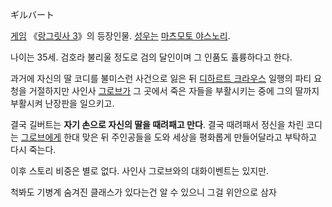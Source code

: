 ギルバート

[[게임]] 《[[랑그릿사 3]]》의 등장인물. [[성우]]는 [[마츠모토 야스노리]].

나이는 35세. 검호라 불리울 정도로 검의 달인이며 그 인품도 휼륭하다고 한다. 

과거에 자신의 딸 코디를 불미스런 사건으로 잃은 뒤 [[디하르트 크라우스]] 일행의 파티 요청을 거절하지만 사인사 [[그로브]]가 그 곳에서 죽은 자들을 부활시키는 중에 그의 딸까지 부활시켜 난장판을 일으키고.

결국 길버트는 '''자기 손으로 자신의 딸을 때려패고 만다'''. 결국 때려패서 정신을 차린 코디는 [[그로브]]에게 한대 맞은 뒤 주인공들을 도와 세상을 평화롭게 만들어달라고 부탁하고 다시 죽는다.

이후 스토리 비중은 별로 없다. 사인사 그로브와의 대화이벤트는 있지만.

척봐도 기병계 숨겨진 클래스가 있다는건 알 수 있으니 그걸 위안으로 삼자
